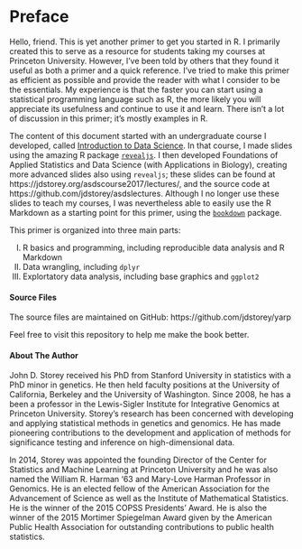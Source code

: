 # Preface {-}

Hello, friend. This is yet another primer to get you started in R. I primarily created this to serve as a resource for students taking my courses at Princeton University. However, I've been told by others that they found it useful as both a primer and a quick reference. I've tried to make this primer as efficient as possible and provide the reader with what I consider to be the essentials. My experience is that the faster you can start using a statistical programming language such as R, the more likely you will appreciate its usefulness and continue to use it and learn. There isn't a lot of discussion in this primer; it's mostly examples in R.

The content of this document started with an undergraduate course I developed, called [Introduction to Data Science](http://sml201.github.io). In that course, I made slides using the amazing R package [`revealjs`](https://cran.r-project.org/web/packages/revealjs/index.html).  I then developed Foundations of Applied Statistics and Data Science (with Applications in Biology), creating more advanced slides also using `revealjs`; these slides can be found at https://jdstorey.org/asdscourse2017/lectures/, and the source code at https://github.com/jdstorey/asdslectures. Although I no longer use these slides to teach my courses, I was nevertheless able to easily use the R Markdown as a starting point for this primer, using the [`bookdown`](https://cran.rstudio.com/web/packages/bookdown/index.html) package.

This primer is organized into three main parts:

<ol type="I">
  <li> R basics and programming, including reproducible data analysis and R Markdown
  <li> Data wrangling, including `dplyr`
  <li> Explortatory data analysis, including base graphics and `ggplot2`
</ol>

#### Source Files {-}

The source files are maintained on GitHub: https://github.com/jdstorey/yarp

Feel free to visit this repository to help me make the book better.

#### About The Author {-}

John D. Storey received his PhD from Stanford University in statistics with a PhD minor in genetics. He then held faculty positions at the University of California, Berkeley and the University of Washington. Since 2008, he has a been a professor in the Lewis-Sigler Institute for Integrative Genomics at Princeton University. Storey's research has been concerned with developing and applying statistical methods in genetics and genomics. He has made pioneering contributions to the development and application of methods for significance testing and inference on high-dimensional data.

In 2014, Storey was appointed the founding Director of the Center for Statistics and Machine Learning at Princeton University and he was also named the William R. Harman '63 and Mary-Love Harman Professor in Genomics. He is an elected fellow of the American Association for the Advancement of Science as well as the Institute of Mathematical Statistics. He is the winner of the 2015 COPSS Presidents' Award.  He is also the winner of the 2015 Mortimer Spiegelman Award given by the American Public Health Association for outstanding contributions to public health statistics.

